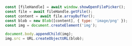 ```javascript
const [fileHandle] = await window.showOpenFilePicker();
const file = await fileHandle.getFile();
const content = await file.arrayBuffer();
const blob = new Blob([content], { type: 'image/png' });
const img = document.createElement('img');

document.body.appendChild(img);
img.src = URL.createObjectURL(blob);
```